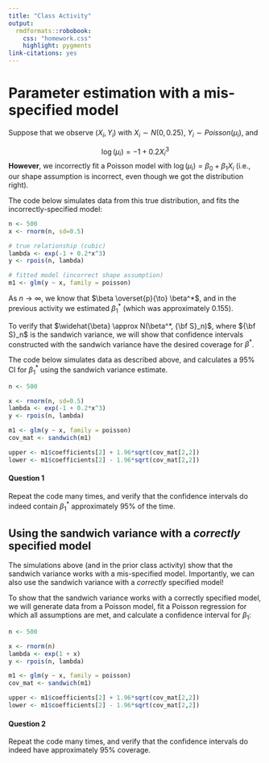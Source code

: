 ```yaml
---
title: "Class Activity"
output: 
  rmdformats::robobook:
    css: "homework.css"
    highlight: pygments
link-citations: yes
---
```


# Parameter estimation with a mis-specified model

Suppose that we observe $(X_i, Y_i)$ with $X_i \sim N(0, 0.25)$, $Y_i \sim Poisson(\mu_i)$, and 

$$\log(\mu_i) = -1 + 0.2 X_i^3$$
**However**, we incorrectly fit a Poisson model with $\log(\mu_i) = \beta_0 + \beta_1 X_i$ (i.e., our shape assumption is incorrect, even though we got the distribution right).

The code below simulates data from this true distribution, and fits the incorrectly-specified model:

```r
n <- 500
x <- rnorm(n, sd=0.5)

# true relationship (cubic)
lambda <- exp(-1 + 0.2*x^3)
y <- rpois(n, lambda)

# fitted model (incorrect shape assumption)
m1 <- glm(y ~ x, family = poisson)
```

As $n \to \infty$, we know that $\beta \overset{p}{\to} \beta^*$, and in the previous activity we estimated $\beta_1^*$ (which was approximately 0.155).

To verify that $\widehat{\beta} \approx N(\beta^*, {\bf S}_n)$, where ${\bf S}_n$ is the sandwich variance, we will show that confidence intervals constructed with the sandwich variance have the desired coverage for $\beta^*$.

The code below simulates data as described above, and calculates a 95% CI for $\beta_1^*$ using the sandwich variance estimate.

```r
n <- 500

x <- rnorm(n, sd=0.5)
lambda <- exp(-1 + 0.2*x^3)
y <- rpois(n, lambda)

m1 <- glm(y ~ x, family = poisson)
cov_mat <- sandwich(m1)

upper <- m1$coefficients[2] + 1.96*sqrt(cov_mat[2,2])
lower <- m1$coefficients[2] - 1.96*sqrt(cov_mat[2,2])
```

:::{.question}
#### Question 1

Repeat the code many times, and verify that the confidence intervals do indeed contain $\beta_1^*$ approximately 95% of the time.
:::


## Using the sandwich variance with a *correctly* specified model

The simulations above (and in the prior class activity) show that the sandwich variance works with a mis-specified model. Importantly, we can also use the sandwich variance with a *correctly* specified model!

To show that the sandwich variance works with a correctly specified model, we will generate data from a Poisson model, fit a Poisson regression for which all assumptions are met, and calculate a confidence interval for $\beta_1$:

```r
n <- 500

x <- rnorm(n)
lambda <- exp(1 + x)
y <- rpois(n, lambda)

m1 <- glm(y ~ x, family = poisson)
cov_mat <- sandwich(m1)

upper <- m1$coefficients[2] + 1.96*sqrt(cov_mat[2,2])
lower <- m1$coefficients[2] - 1.96*sqrt(cov_mat[2,2])
```

:::{.question}
#### Question 2

Repeat the code many times, and verify that the confidence intervals do indeed have approximately 95% coverage.

:::


